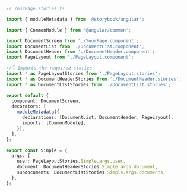 ```ts
// YourPage.stories.ts

import { moduleMetadata } from '@storybook/angular';

import { CommonModule } from '@angular/common';

import DocumentScreen from './YourPage.component';
import DocumentList from './DocumentList.component';
import DocumentHeader from './DocumentHeader.component';
import PageLayout from './PageLayout.component';

//👇 Imports the required stories
import * as PageLayoutStories from './PageLayout.stories';
import * as DocumentHeaderStories from './DocumentHeader.stories';
import * as DocumentListStories from './DocumentList.stories';

export default {
  component: DocumentScreen,
  decorators: [
    moduleMetadata({
      declarations: [DocumentList, DocumentHeader, PageLayout],
      imports: [CommonModule],
    }),
  ],
};

export const Simple = {
  args: {
    user: PageLayoutStories.Simple.args.user,
    document: DocumentHeaderStories.Simple.args.document,
    subdocuments: DocumentListStories.Simple.args.documents,
  },
};
```
